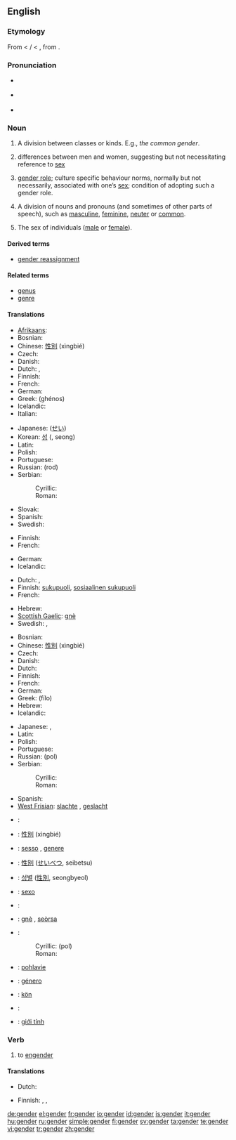 ==English==
{{wikipedia}}

===Etymology===
From {{etyl|enm}} < {{etyl|frm}} {{term|gendre}}/{{term|genre}} < {{etyl|la}} {{term|genus||[[kind]], [[sort]]}}, from {{proto|Indo-European|gen-|"to produce"|gon-|"to beget"|gn-|"to be born"}}.

===Pronunciation===
* {{a|RP}} {{IPA|/ʤɛndə/}}
* {{a|US}} {{IPA|/ʤɛndɚ/}}
* {{rhymes|ɛndə(r)}}

===Noun===
{{en-noun}}

# {{obsolete}} A division between classes or kinds. E.g., ''the common gender''. {{rfex|but other senses wouldn’t be bad too}}
# differences between men and women, suggesting but not necessitating reference to [[sex]]
# {{sociology}} [[gender role]]; culture specific behaviour norms, normally but not necessarily, associated with one’s [[sex]]; condition of adopting such a gender role.
# {{grammar}} A division of nouns and pronouns (and sometimes of other parts of speech), such as [[masculine]], [[feminine]], [[neuter]] or [[common]].
# {{context|casually|to avoid confusion with ‘sex’ in the sense of ‘sexual relations’}} The sex of individuals ([[male]] or [[female]]).

====Derived terms====
* [[gender reassignment]]

====Related terms====
* [[genus]]
* [[genre]]

====Translations====
{{trans-top|grammar: division of nouns and pronouns}}
* [[Afrikaans]]: {{t|af|geslag|xs=Afrikaans}}
* Bosnian: {{t-|bs|rod|m}}
* Chinese: [[性別]] (xìngbié)
* Czech: {{t+|cs|rod|m}}
* Danish: {{t+|da|køn|n}}
* Dutch: {{t+|nl|geslacht|n}}, {{t+|nl|genus|n}}
* Finnish: {{t+|fi|suku}}
* French: {{t+|fr|genre|m}}
* German: {{t+|de|Geschlecht|n}}
* Greek: {{t+|el|γένος|n|s|sc=Grek}} (ghénos)
* Icelandic: {{t+|is|kyn|n}}
* Italian: {{t+|it|genere}}
{{trans-mid}}
* Japanese: {{t+|ja|性|tr=sei|sc=Jpan}} ([[せい]])
* Korean: [[성]] ({{t+|ko|性|sc=Hani}}, seong)
* Latin: {{t+|la|genus|n}}
* Polish: {{t+|pl|rodzaj|t}}
* Portuguese: {{t+|pt|sexo|m}}
* Russian: {{t+|ru|род|m|sc=Cyrl}} (rod)
* Serbian:
*: Cyrillic: {{t-|sr|род|m|sc=Cyrl}}
*: Roman: {{t-|sr|rod|m}}
* Slovak: {{t-|sk|rod|m}}
* Spanish: {{t+|es|género|m}}
* Swedish: {{t+|sv|genus|n}}
{{trans-bottom}}

{{trans-top|division between classes or kinds}}
* Finnish: {{t+|fi|suku}}
* French: {{t+|fr|genre|m}}
{{trans-mid}}
* German: {{t+|de|Geschlecht|n}}
* Icelandic: {{t+|is|kyn|n}}
{{trans-bottom}}

{{trans-top|behavioural characteristics}}
* Dutch: {{t+|nl|sekse|f}}, {{t+|nl|geslacht|n}}
* Finnish: [[sukupuoli]], [[sosiaalinen sukupuoli]]
* French: {{t+|fr|genre|m}}
{{trans-mid}}
* Hebrew: {{t+|he|מגדר|sc=Hebr}}
* [[Scottish Gaelic]]: [[gnè]] {{f}}
* Swedish: {{t+|sv|genus}}, {{t+|sv|könsroll}}
{{trans-bottom}}

{{trans-top|the sex of persons or animals}}
* Bosnian: {{t-|bs|pol|m}}
* Chinese: [[性別]] (xìngbié)
* Czech: {{t-|cs|pohlaví|n}}
* Danish: {{t|da|køn|n}}
* Dutch: {{t+|nl|geslacht|n}}
* Finnish: {{t+|fi|sukupuoli}}
* French: {{t+|fr|sexe|m}}
* German: {{t+|de|Geschlecht|n}}
* Greek: {{t+|el|φύλο|n|s|sc=Grek}} (fílo)
* Hebrew: {{t+|he|מגדר|sc=Hebr}}
* Icelandic: {{t+|is|kyn|n}}
{{trans-mid}}
* Japanese: {{t+|ja|性|tr=sei|sc=Jpan}}, {{t-|ja|性別|tr=seibetsu|sc=Jpan}}
* Latin: {{t+|la|genus|n}}
* Polish: {{t+|pl|płeć|f}}
* Portuguese: {{t+|pt|gênero|m}}
* Russian: {{t+|ru|пол|m|sc=Cyrl}} (pol)
* Serbian:
*: Cyrillic: {{t-|sr|пол|m|sc=Cyrl}}
*: Roman: {{t-|sr|pol|m}}
* Spanish: {{t+|es|género|m}}
* [[West Frisian]]: [[slachte]] {{n}}, [[geslacht#West Frisian|geslacht]] {{n}}
{{trans-bottom}}

{{checktrans-top}}
* {{ttbc|Bosnian}}: {{t-|bs|pol|m}}
* {{ttbc|Chinese}}: [[性別]] (xìngbié)
* {{ttbc|Italian}}: [[sesso]] {{m}}, [[genere]] {{m}}
* {{ttbc|Japanese}}: [[性別]] ([[せいべつ]], seibetsu)
* {{ttbc|Korean}}: [[성별]] ([[性別]], seongbyeol)
* {{ttbc|Portuguese}}: [[sexo]] {{m}}
* {{ttbc|Romanian}}: {{t+|ro|sex|n}}
* {{ttbc|Scottish Gaelic}}: [[gnè]] {{f}}, [[seòrsa]] {{m}}
{{trans-mid}}
* {{ttbc|Serbian}}:
*: Cyrillic: {{t-|sr|пол|m|sc=Cyrl}} (pol)
*: Roman: {{t-|sr|pol|m}}
* {{ttbc|Slovak}}: [[pohlavie]] {{n}}
* {{ttbc|Spanish}}: [[género]] {{m}}
* {{ttbc|Swedish}}: [[kön]] {{n}}
* {{ttbc|Tagalog}}: {{t-|tl|kasarian}}
* {{ttbc|Vietnamese}}: [[giới tính]]
{{trans-bottom}}

===Verb===
{{en-verb}}

# to [[engender]]

====Translations====
{{trans-top|engender}}
* Dutch: {{t-|nl|voortbrengen}}
{{trans-mid}}
* Finnish: {{t-|fi|synnyttää}}, {{t-|fi|saada aikaan}}, {{t+|fi|tuottaa}}
{{trans-bottom}}

[[de:gender]]
[[el:gender]]
[[fr:gender]]
[[io:gender]]
[[id:gender]]
[[is:gender]]
[[it:gender]]
[[hu:gender]]
[[ru:gender]]
[[simple:gender]]
[[fi:gender]]
[[sv:gender]]
[[ta:gender]]
[[te:gender]]
[[vi:gender]]
[[tr:gender]]
[[zh:gender]]